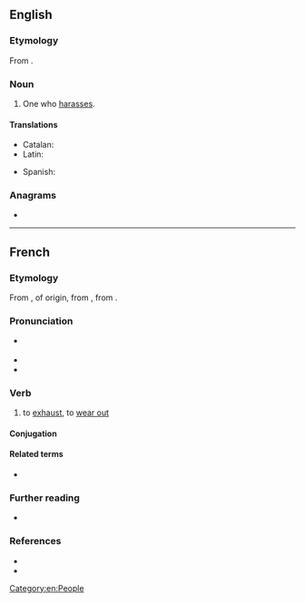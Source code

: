 ==English==

===Etymology===
From {{suffix|en|harass|er}}.

===Noun===
{{en-noun}}

# One who [[harass]]es.

====Translations====
{{trans-top|one who harasses}}
* Catalan: {{t|ca|assetjador|m}}
* Latin: {{t|la|vexātor|m}}
{{trans-mid}}
* Spanish: {{t+|es|acosador|m}}
{{trans-bottom}}

===Anagrams===
* {{anagrams|en|a=aaehrrss|harrases}}

[[Category:en:People]]

----

==French==

===Etymology===
From {{m|fr|harer||to set a dog on}}, of {{der|fr|gem|-}} origin, from {{der|fr|frk|*hara||here, hither}}, from {{der|fr|gem-pro|*hē₂r||here, hither}}.

===Pronunciation===
* {{fr-asph}} {{fr-IPA}}
* {{rhymes|fr|e}}
* {{homophones|fr|aracée|harassai|harassé|harassée|harassées|harassés|harassez}}

===Verb===
{{fr-verb}}

# to [[exhaust]], to [[wear out]]

====Conjugation====
{{fr-conj-auto}}

====Related terms====
* {{l|fr|harassement}}

===Further reading===
* {{R:TLFi}}

===References===
* {{R:OED}}
* {{R:American_Heritage_Dictionary|harass}}